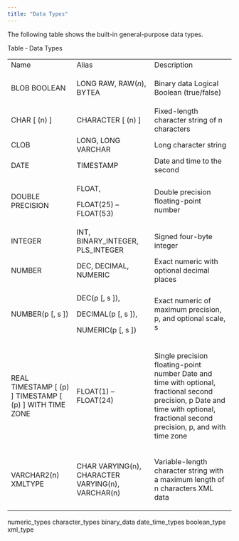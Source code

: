 ```yaml
---
title: "Data Types"
---
```


<div id="data_types" class="registered_link"></div>


The following table shows the built-in general-purpose data types.

Table ‑ Data Types

<div class="table-with-scroll">
<table>
<tbody>
<tr class="odd">
<td>Name</td>
<td>Alias</td>
<td>Description</td>
</tr>
<tr class="even">
<td><p>BLOB BOOLEAN</p></td>
<td><p>LONG RAW, RAW(<em>n</em>), BYTEA</p></td>
<td><p>Binary data Logical Boolean (true/false)</p></td>
</tr>
<tr class="odd">
<td>CHAR [ (n) ]</td>
<td>CHARACTER [ (n) ]</td>
<td>Fixed-length character string of n characters</td>
</tr>
<tr class="even">
<td>CLOB</td>
<td>LONG, LONG VARCHAR</td>
<td>Long character string</td>
</tr>
<tr class="odd">
<td>DATE</td>
<td>TIMESTAMP</td>
<td>Date and time to the second</td>
</tr>
<tr class="even">
<td><p>DOUBLE PRECISION</p></td>
<td><p>FLOAT,</p>
<p>FLOAT(25) – FLOAT(53)</p></td>
<td><p>Double precision floating-point number</p></td>
</tr>
<tr class="odd">
<td>INTEGER</td>
<td>INT, BINARY_INTEGER, PLS_INTEGER</td>
<td>Signed four-byte integer</td>
</tr>
<tr class="even">
<td>NUMBER</td>
<td>DEC, DECIMAL, NUMERIC</td>
<td>Exact numeric with optional decimal places</td>
</tr>
<tr class="odd">
<td><p>NUMBER(p [, s ])</p></td>
<td><p>DEC(p [, s ]),</p>
<p>DECIMAL(p [, s ]),</p>
<p>NUMERIC(p [, s ])</p></td>
<td><p>Exact numeric of maximum precision, p, and optional scale, s</p></td>
</tr>
<tr class="even">
<td><p>REAL TIMESTAMP [ (p) ] TIMESTAMP [ (p) ] WITH TIME ZONE</p></td>
<td><p>FLOAT(1) – FLOAT(24)</p></td>
<td><p>Single precision floating-point number Date and time with optional, fractional second precision, p Date and time with optional, fractional second precision, p, and with time zone</p></td>
</tr>
<tr class="odd">
<td><p>VARCHAR2(n) XMLTYPE</p></td>
<td><p>CHAR VARYING(n), CHARACTER VARYING(n), VARCHAR(n)</p></td>
<td><p>Variable-length character string with a maximum length of n characters XML data</p></td>
</tr>
</tbody>
</table>
</div>

<div class="toctree" data-maxdepth="3">

numeric_types character_types binary_data date_time_types boolean_type xml_type

</div>

